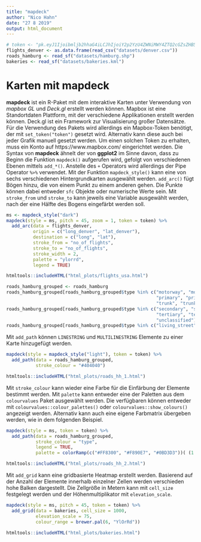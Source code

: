 ```yaml
---
title: "mapdeck"
author: "Nico Hahn"
date: "27 8 2019"
output: html_document
---
```


```r
# token <- "pk.eyJ1Ijoibmljb2hhaG4iLCJhIjoiY2p2YzU4ZWNiMWY4ZTQ2cGZsZHB5cDJzZiJ9.Sg3fJKvEhfkuhKx7aBBjZA"
flights_denver <- as.data.frame(read_csv("datasets/denver.csv"))
roads_hamburg <- read_sf("datasets/hamburg.shp")
bakeries <- read_sf("datasets/bakeries.kml")
```

# Karten mit mapdeck
**mapdeck** ist ein R-Paket mit dem interaktive Karten unter Verwendung von *mapbox GL* und *Deck.gl* erstellt werden können. Mapbox ist eine Standortdaten Plattform, mit der verschiedene Applikationen erstellt werden können. Deck.gl ist ein Framework zur Visualisierung großer Datensätze. Für die Verwendung des Pakets wird allerdings ein Mapbox-Token benötigt, der mit `set_token("token")` gesetzt wird. Alternativ kann diese auch bei jeder Grafik manuell gesetzt werden. Um einen solchen Token zu erhalten, muss ein Konto auf https://www.mapbox.com/ eingerichtet werden.
Die Syntax von **mapdeck** ähnelt der von **ggplot2** im Sinne davon, dass zu Beginn die Funktion `mapdeck()` aufgerufen wird, gefolgt von verschiedenen Ebenen mittels `add_*()`. Anstelle des `+` Operators wird allerdings der Pipe Operator `%>%` verwendet. Mit der Funktion `mapdeck_style()` kann eine von sechs verschiedenen Hintergrundkarten ausgewählt werden. `add_arc()` fügt Bögen hinzu, die von einem Punkt zu einem anderen gehen. Die Punkte können dabei entweder `sfc` Objekte oder numerische Werte sein. Mit `stroke_from` und `stroke_to` kann jeweils eine Variable ausgewählt werden, nach der eine Hälfte des Bogens eingefärbt werden soll.
```r
ms <- mapdeck_style("dark")
mapdeck(style = ms, pitch = 45, zoom = 1, token = token) %>%
  add_arc(data = flights_denver,
          origin = c("long_denver", "lat_denver"),
          destination = c("long", "lat"),
          stroke_from = "no_of_flights",
          stroke_to = "no_of_flights",
          stroke_width = 2,
          palette = "ylorrd",
          legend = TRUE)
```

```r
htmltools::includeHTML("html_plots/flights_usa.html")
```

```r
roads_hamburg_grouped <- roads_hamburg
roads_hamburg_grouped[roads_hamburg_grouped$type %in% c("motorway", "motorway_link",
                                                        "primary", "primary_link",
                                                        "trunk", "trunk_link"), ]$type = "Main roads"
roads_hamburg_grouped[roads_hamburg_grouped$type %in% c("secondary", "secondary_link",
                                                        "tertiary", "tertiary_link",
                                                        "unclassified"), ]$type = "Secondary roads"
roads_hamburg_grouped[roads_hamburg_grouped$type %in% c("living_street", "pedestrian", "residential"), ]$type = "Residential roads"
```

Mit `add_path` können `LINESTRING` und `MULTILINESTRING` Elemente zu einer Karte hinzugefügt werden.

```r
mapdeck(style = mapdeck_style("light"), token = token) %>%
  add_path(data = roads_hamburg_grouped,
           stroke_colour = "#404040")
```

```r
htmltools::includeHTML("html_plots/roads_hh_1.html")
```


Mit `stroke_colour` kann wieder eine Farbe für die Einfärbung der Elemente bestimmt werden. Mit `palette` kann entweder eine der Paletten aus dem `colourvalues` Paket ausgewählt werden. Die verfügbaren können entweder mit `colourvalues::colour_palettes()` oder `colourvalues::show_colours()` angezeigt werden. Alternativ kann auch eine eigene Farbmatrix übergeben werden, wie in dem folgenden Beispiel.

```r
mapdeck(style = ms, token = token) %>%
  add_path(data = roads_hamburg_grouped,
           stroke_colour = "type",
           legend = TRUE,
           palette = colorRamp(c("#FF8300", "#F890E7", "#0BD3D3"))( (1:256)/256 ))
```

```r
htmltools::includeHTML("html_plots/roads_hh_2.html")
```


Mit `add_grid` kann eine gridbasierte Heatmap erstellt werden. Basierend auf der Anzahl der Elemente innerhalb einzelner Zellen werden verschieden hohe Balken dargestellt. Die Zellgröße in Metern kann mit `cell_size` festgelegt werden und der Höhenmultiplikator mit `elevation_scale`.

```r
mapdeck(style = ms, pitch = 45, token = token) %>%
  add_grid(data = bakeries, cell_size = 1000,
           elevation_scale = 75,
           colour_range = brewer.pal(6, "YlOrRd"))
```


```r
htmltools::includeHTML("html_plots/bakeries.html")
```
